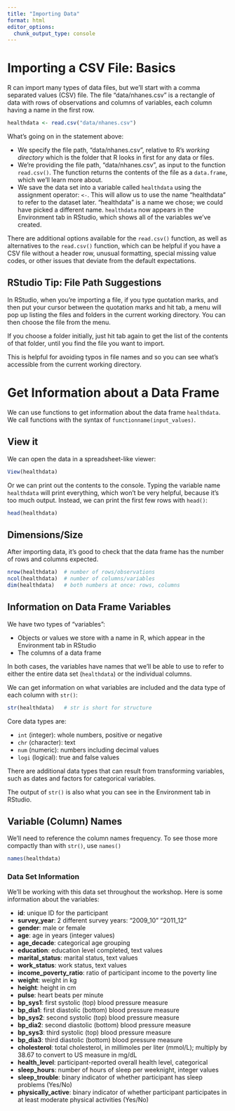 ```yaml
---
title: "Importing Data"
format: html
editor_options: 
  chunk_output_type: console
---
```


# Importing a CSV File: Basics

R can import many types of data files, but we'll start with a comma separated values (CSV) file. The file "data/nhanes.csv" is a rectangle of data with rows of observations and columns of variables, each column having a name in the first row.

```r
healthdata <- read.csv("data/nhanes.csv")
```

What's going on in the statement above:

-   We specify the file path, "data/nhanes.csv", relative to R's *working directory* which is the folder that R looks in first for any data or files.
-   We're providing the file path, "data/nhanes.csv", as input to the function `read.csv()`. The function returns the contents of the file as a `data.frame`, which we'll learn more about.
-   We save the data set into a variable called `healthdata` using the assignment operator: `<-`. This will allow us to use the name "healthdata" to refer to the dataset later. "healthdata" is a name we chose; we could have picked a different name. `healthdata` now appears in the Environment tab in RStudio, which shows all of the variables we've created.

There are additional options available for the `read.csv()` function, as well as alternatives to the `read.csv()` function, which can be helpful if you have a CSV file without a header row, unusual formatting, special missing value codes, or other issues that deviate from the default expectations.

::: callout-tip
## RStudio Tip: File Path Suggestions

In RStudio, when you're importing a file, if you type quotation marks, and then put your cursor between the quotation marks and hit tab, a menu will pop up listing the files and folders in the current working directory. You can then choose the file from the menu.

If you choose a folder initially, just hit tab again to get the list of the contents of that folder, until you find the file you want to import.

This is helpful for avoiding typos in file names and so you can see what's accessible from the current working directory.
:::

# Get Information about a Data Frame

We can use functions to get information about the data frame `healthdata`. We call functions with the syntax of `functionname(input_values)`.

## View it

We can open the data in a spreadsheet-like viewer:

```r
View(healthdata)
```

Or we can print out the contents to the console. Typing the variable name `healthdata` will print everything, which won't be very helpful, because it's too much output. Instead, we can print the first few rows with `head()`:

```r
head(healthdata)
```

## Dimensions/Size

After importing data, it's good to check that the data frame has the number of rows and columns expected.

```r
nrow(healthdata)  # number of rows/observations
ncol(healthdata)  # number of columns/variables
dim(healthdata)   # both numbers at once: rows, columns
```

## Information on Data Frame Variables

We have two types of "variables":

-   Objects or values we store with a name in R, which appear in the Environment tab in RStudio
-   The columns of a data frame

In both cases, the variables have names that we'll be able to use to refer to either the entire data set (`healthdata`) or the individual columns.

We can get information on what variables are included and the data type of each column with `str()`:

```r
str(healthdata)   # str is short for structure
```

Core data types are:

-   `int` (integer): whole numbers, positive or negative
-   `chr` (character): text
-   `num` (numeric): numbers including decimal values
-   `logi` (logical): true and false values

There are additional data types that can result from transforming variables, such as dates and factors for categorical variables.

The output of `str()` is also what you can see in the Environment tab in RStudio.

## Variable (Column) Names

We'll need to reference the column names frequency. To see those more compactly than with `str()`, use `names()`

```r
names(healthdata)
```

### Data Set Information

We'll be working with this data set throughout the workshop. Here is some information about the variables:

-   **id**: unique ID for the participant
-   **survey_year**: 2 different survey years: "2009_10" "2011_12"
-   **gender**: male or female
-   **age**: age in years (integer values)
-   **age_decade**: categorical age grouping
-   **education**: education level completed, text values
-   **marital_status**: marital status, text values
-   **work_status**: work status, text values
-   **income_poverty_ratio**: ratio of participant income to the poverty line
-   **weight**: weight in kg
-   **height**: height in cm
-   **pulse**: heart beats per minute
-   **bp_sys1**: first systolic (top) blood pressure measure
-   **bp_dia1**: first diastolic (bottom) blood pressure measure
-   **bp_sys2**: second systolic (top) blood pressure measure
-   **bp_dia2**: second diastolic (bottom) blood pressure measure
-   **bp_sys3**: third systolic (top) blood pressure measure
-   **bp_dia3**: third diastolic (bottom) blood pressure measure
-   **cholesterol**: total cholesterol, in millimoles per liter (mmol/L); multiply by 38.67 to convert to US measure in mg/dL
-   **health_level**: participant-reported overall health level, categorical
-   **sleep_hours**: number of hours of sleep per weeknight, integer values
-   **sleep_trouble**: binary indicator of whether participant has sleep problems (Yes/No)
-   **physically_active**: binary indicator of whether participant participates in at least moderate physical activities (Yes/No)

